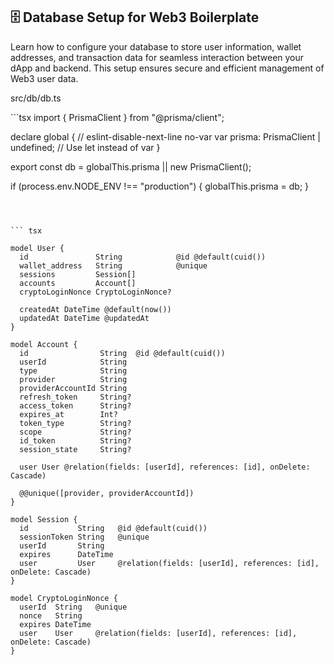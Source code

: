 ## 🗄️ Database Setup for Web3 Boilerplate

Learn how to configure your database to store user information, wallet addresses, and transaction data for seamless interaction between your dApp and backend. This setup ensures secure and efficient management of Web3 user data.



  <div className="mt-5">
            <p className="text-lg font-semibold">src/db/db.ts</p>
          </div>
```tsx 
import { PrismaClient } from "@prisma/client";

declare global {
  // eslint-disable-next-line no-var
  var prisma: PrismaClient | undefined; // Use let instead of var
}

export const db = globalThis.prisma || new PrismaClient();

if (process.env.NODE_ENV !== "production") {
  globalThis.prisma = db;
}


```



``` tsx

model User {
  id               String            @id @default(cuid())
  wallet_address   String            @unique
  sessions         Session[]
  accounts         Account[]
  cryptoLoginNonce CryptoLoginNonce?

  createdAt DateTime @default(now())
  updatedAt DateTime @updatedAt
}

model Account {
  id                String  @id @default(cuid())
  userId            String
  type              String
  provider          String
  providerAccountId String
  refresh_token     String?
  access_token      String?
  expires_at        Int?
  token_type        String?
  scope             String?
  id_token          String?
  session_state     String?

  user User @relation(fields: [userId], references: [id], onDelete: Cascade)

  @@unique([provider, providerAccountId])
}

model Session {
  id           String   @id @default(cuid())
  sessionToken String   @unique
  userId       String
  expires      DateTime
  user         User     @relation(fields: [userId], references: [id], onDelete: Cascade)
}

model CryptoLoginNonce {
  userId  String   @unique
  nonce   String
  expires DateTime
  user    User     @relation(fields: [userId], references: [id], onDelete: Cascade)
}




```